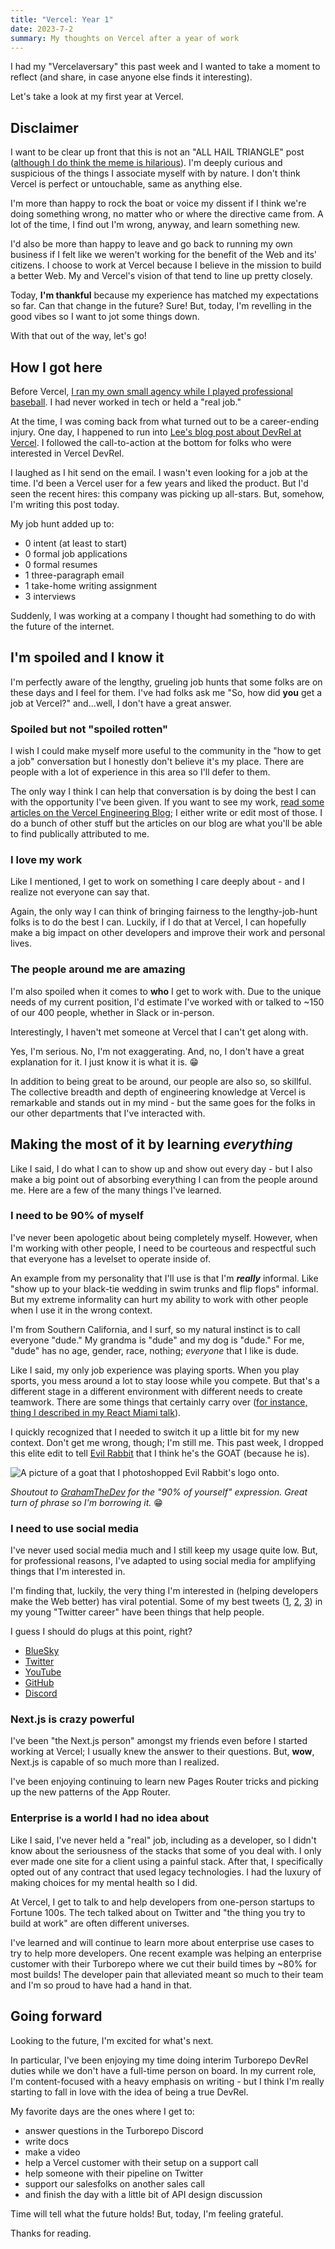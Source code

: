 ```yaml
---
title: "Vercel: Year 1"
date: 2023-7-2
summary: My thoughts on Vercel after a year of work
---
```


I had my "Vercelaversary" this past week and I wanted to take a moment to reflect (and share, in case anyone else finds it interesting).

Let's take a look at my first year at Vercel.

## Disclaimer

I want to be clear up front that this is not an "ALL HAIL TRIANGLE" post ([although I do think the meme is hilarious](https://twitter.com/anthonysheww/status/1664339106510569472)). I'm deeply curious and suspicious of the things I associate myself with by nature. I don't think Vercel is perfect or untouchable, same as anything else.

I'm more than happy to rock the boat or voice my dissent if I think we're doing something wrong, no matter who or where the directive came from. A lot of the time, I find out I'm wrong, anyway, and learn something new.

I'd also be more than happy to leave and go back to running my own business if I felt like we weren't working for the benefit of the Web and its' citizens. I choose to work at Vercel because I believe in the mission to build a better Web. My and Vercel's vision of that tend to line up pretty closely.

Today, **I'm thankful** because my experience has matched my expectations so far. Can that change in the future? Sure! But, today, I'm revelling in the good vibes so I want to jot some things down.

With that out of the way, let's go!

## How I got here

Before Vercel, [I ran my own small agency while I played professional baseball](/blog/my-developer-story). I had never worked in tech or held a "real job."

At the time, I was coming back from what turned out to be a career-ending injury. One day, I happened to run into [Lee's blog post about DevRel at Vercel](https://leerob.io/blog/devrel-at-vercel). I followed the call-to-action at the bottom for folks who were interested in Vercel DevRel.

I laughed as I hit send on the email. I wasn't even looking for a job at the time. I'd been a Vercel user for a few years and liked the product. But I'd seen the recent hires: this company was picking up all-stars. But, somehow, I'm writing this post today.

My job hunt added up to:

- 0 intent (at least to start)
- 0 formal job applications
- 0 formal resumes
- 1 three-paragraph email
- 1 take-home writing assignment
- 3 interviews

Suddenly, I was working at a company I thought had something to do with the future of the internet.

## I'm spoiled and I know it

I'm perfectly aware of the lengthy, grueling job hunts that some folks are on these days and I feel for them. I've had folks ask me "So, how did **you** get a job at Vercel?" and...well, I don't have a great answer.

### Spoiled but not "spoiled rotten"

I wish I could make myself more useful to the community in the "how to get a job" conversation but I honestly don't believe it's my place. There are people with a lot of experience in this area so I'll defer to them.

The only way I think I can help that conversation is by doing the best I can with the opportunity I've been given. If you want to see my work, [read some articles on the Vercel Engineering Blog](https://vercel.com/blog/category/engineering); I either write or edit most of those. I do a bunch of other stuff but the articles on our blog are what you'll be able to find publically attributed to me.

### I love my work

Like I mentioned, I get to work on something I care deeply about - and I realize not everyone can say that.

Again, the only way I can think of bringing fairness to the lengthy-job-hunt folks is to do the best I can. Luckily, if I do that at Vercel, I can hopefully make a big impact on other developers and improve their work and personal lives.

### The people around me are amazing

I'm also spoiled when it comes to **who** I get to work with. Due to the unique needs of my current position, I'd estimate I've worked with or talked to ~150 of our 400 people, whether in Slack or in-person.

Interestingly, I haven't met someone at Vercel that I can't get along with.

Yes, I'm serious. No, I'm not exaggerating. And, no, I don't have a great explanation for it. I just know it is what it is. 😁

In addition to being great to be around, our people are also so, so skillful. The collective breadth and depth of engineering knowledge at Vercel is remarkable and stands out in my mind - but the same goes for the folks in our other departments that I've interacted with.

## Making the most of it by learning _everything_

Like I said, I do what I can to show up and show out every day - but I also make a big point out of absorbing everything I can from the people around me. Here are a few of the many things I've learned.

### I need to be 90% of myself

I've never been apologetic about being completely myself. However, when I'm working with other people, I need to be courteous and respectful such that everyone has a levelset to operate inside of.

An example from my personality that I'll use is that I'm _**really**_ informal. Like "show up to your black-tie wedding in swim trunks and flip flops" informal. But my extreme informality can hurt my ability to work with other people when I use it in the wrong context.

I'm from Southern California, and I surf, so my natural instinct is to call everyone "dude." My grandma is "dude" and my dog is "dude." For me, "dude" has no age, gender, race, nothing; _everyone_ that I like is dude.

Like I said, my only job experience was playing sports. When you play sports, you mess around a lot to stay loose while you compete. But that's a different stage in a different environment with different needs to create teamwork. There are some things that certainly carry over ([for instance, thing I described in my React Miami talk](https://www.youtube.com/watch?v=S_CHo6A0bAs)).

I quickly recognized that I needed to switch it up a little bit for my new context. Don't get me wrong, though; I'm still me. This past week, I dropped this elite edit to tell [Evil Rabbit](https://twitter.com/evilrabbit_) that I think he's the GOAT (because he is).

<Img
  src="/images/blog/evil-rabbit-goat.png"
  alt="A picture of a goat that I photoshopped Evil Rabbit's logo onto."
  width={3000}
  height={2400}
/>

_Shoutout to [GrahamTheDev](https://twitter.com/GrahamTheDev) for the "90% of yourself" expression. Great turn of phrase so I'm borrowing it._ 😁

### I need to use social media

I've never used social media much and I still keep my usage quite low. But, for professional reasons, I've adapted to using social media for amplifying things that I'm interested in.

I'm finding that, luckily, the very thing I'm interested in (helping developers make the Web better) has viral potential. Some of my best tweets ([1](https://twitter.com/anthonysheww/status/1583479736231030784), [2](https://twitter.com/anthonysheww/status/1658851868993540096), [3](https://twitter.com/anthonysheww/status/1644719245690048513)) in my young "Twitter career" have been things that help people.

I guess I should do plugs at this point, right?

- [BlueSky](https://bsky.app/profile/shew.dev)
- [Twitter](https://twitter.com/anthonysheww)
- [YouTube](https://www.youtube.com/channel/UCwfYq8O-1QtU1TlWsJVGRBg)
- [GitHub](https://github.com/anthonyshew)
- [Discord](https://discord.gg/JMHERJGRkH)

### Next.js is crazy powerful

I've been "the Next.js person" amongst my friends even before I started working at Vercel; I usually knew the answer to their questions. But, **wow**, Next.js is capable of so much more than I realized.

I've been enjoying continuing to learn new Pages Router tricks and picking up the new patterns of the App Router.

### Enterprise is a world I had no idea about

Like I said, I've never held a "real" job, including as a developer, so I didn't know about the seriousness of the stacks that some of you deal with. I only ever made one site for a client using a painful stack. After that, I specifically opted out of any contract that used legacy technologies. I had the luxury of making choices for my mental health so I did.

At Vercel, I get to talk to and help developers from one-person startups to Fortune 100s. The tech talked about on Twitter and "the thing you try to build at work" are often different universes.

I've learned and will continue to learn more about enterprise use cases to try to help more developers. One recent example was helping an enterprise customer with their Turborepo where we cut their build times by ~80% for most builds! The developer pain that alleviated meant so much to their team and I'm so proud to have had a hand in that.

## Going forward

Looking to the future, I'm excited for what's next.

In particular, I've been enjoying my time doing interim Turborepo DevRel duties while we don't have a full-time person on board. In my current role, I'm content-focused with a heavy emphasis on writing - but I think I'm really starting to fall in love with the idea of being a true DevRel.

My favorite days are the ones where I get to:

- answer questions in the Turborepo Discord
- write docs
- make a video
- help a Vercel customer with their setup on a support call
- help someone with their pipeline on Twitter
- support our salesfolks on another sales call
- and finish the day with a little bit of API design discussion

Time will tell what the future holds! But, today, I'm feeling grateful.

Thanks for reading.
